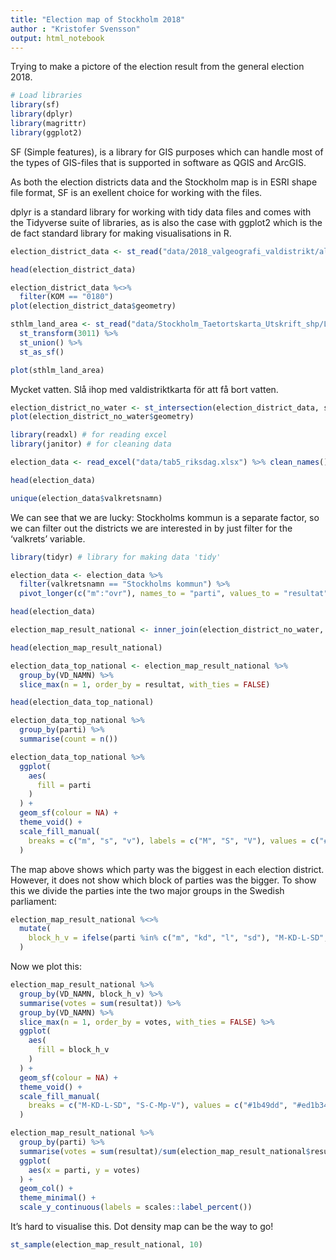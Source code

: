 ```yaml
---
title: "Election map of Stockholm 2018"
author : "Kristofer Svensson"
output: html_notebook
---
```


Trying to make a pictore of the election result from the general election 2018. 

```r
# Load libraries
library(sf)
library(dplyr)
library(magrittr)
library(ggplot2)
```

SF (Simple features), is a library for GIS purposes which can handle most of the types of GIS-files that is supported in software as QGIS and ArcGIS. 

As both the election districts data and the Stockholm map is in ESRI shape file format, SF is an exellent choice for working with the files.

dplyr is a standard library for working with tidy data files and comes with the Tidyverse suite of libraries, as is also the case with ggplot2 which is the de fact standard library for making visualisations in R.

```r
election_district_data <- st_read("data/2018_valgeografi_valdistrikt/alla_valdistrikt.shp") %>% st_transform(3011)

head(election_district_data)
```

```r
election_district_data %<>%
  filter(KOM == "0180") 
plot(election_district_data$geometry)
```

```r
sthlm_land_area <- st_read("data/Stockholm_Taetortskarta_Utskrift_shp/Land_area.shp") %>% 
  st_transform(3011) %>%
  st_union() %>% 
  st_as_sf()

plot(sthlm_land_area)
```

Mycket vatten. Slå ihop med valdistriktkarta för att få bort vatten.

```r
election_district_no_water <- st_intersection(election_district_data, sthlm_land_area)
plot(election_district_no_water$geometry)
```

```r
library(readxl) # for reading excel
library(janitor) # for cleaning data

election_data <- read_excel("data/tab5_riksdag.xlsx") %>% clean_names() %>% remove_empty()

head(election_data)
```

```r
unique(election_data$valkretsnamn)
```
We can see that we are lucky: Stockholms kommun is a separate factor, so we can filter out the districts we are interested in by just filter for the 'valkrets' variable.
```r
library(tidyr) # library for making data 'tidy'

election_data <- election_data %>% 
  filter(valkretsnamn == "Stockholms kommun") %>%
  pivot_longer(c("m":"ovr"), names_to = "parti", values_to = "resultat")

head(election_data)
```

```r
election_map_result_national <- inner_join(election_district_no_water, election_data, by = c("VD_NAMN" = "valdistriktsnamn"))

head(election_map_result_national)
```

```r
election_data_top_national <- election_map_result_national %>%
  group_by(VD_NAMN) %>%
  slice_max(n = 1, order_by = resultat, with_ties = FALSE)

head(election_data_top_national)
```

```r
election_data_top_national %>%
  group_by(parti) %>%
  summarise(count = n())
```
```r
election_data_top_national %>%
  ggplot(
    aes(
      fill = parti
    )
  ) +
  geom_sf(colour = NA) + 
  theme_void() + 
  scale_fill_manual(
    breaks = c("m", "s", "v"), labels = c("M", "S", "V"), values = c("#1b49dd", "#ed1b34", "#b00000")
  )
```
The map above shows which party was the biggest in each election district. However, it does not show which block of parties was the bigger. 
To show this we divide the parties inte the two major groups in the Swedish parliament:
```r
election_map_result_national %<>% 
  mutate(
    block_h_v = ifelse(parti %in% c("m", "kd", "l", "sd"), "M-KD-L-SD", "S-C-Mp-V")
  )
```
Now we plot this:
```r
election_map_result_national %>%
  group_by(VD_NAMN, block_h_v) %>%
  summarise(votes = sum(resultat)) %>%
  group_by(VD_NAMN) %>%
  slice_max(n = 1, order_by = votes, with_ties = FALSE) %>%
  ggplot(
    aes(
      fill = block_h_v
    )
  ) +
  geom_sf(colour = NA) + 
  theme_void() + 
  scale_fill_manual(
    breaks = c("M-KD-L-SD", "S-C-Mp-V"), values = c("#1b49dd", "#ed1b34")
  )
```
```r
election_map_result_national %>%
  group_by(parti) %>%
  summarise(votes = sum(resultat)/sum(election_map_result_national$resultat)) %>%
  ggplot(
    aes(x = parti, y = votes)
  ) +
  geom_col() +
  theme_minimal() +
  scale_y_continuous(labels = scales::label_percent())
```
It's hard to visualise this.
Dot density map can be the way to go! 
  
```r
st_sample(election_map_result_national, 10) 
```








